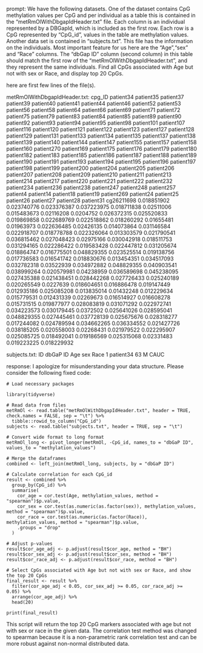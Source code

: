 prompt:
We have the following datasets. One of the dataset contains CpG methylation values per CpG and per individual as a table this is contained in the “metRmOlWithDbgapIdHeader.txt” file. Each column is an individual represented by a DBGapId, which is included as the first row. Each row is a CpG represented by "CpG_id", values in the table are methylation values. Another data set is contained in “subjects.txt”. This file has the information on the individuals. Most important feature for us here are the "Age","sex" and "Race" columns. The "dbGap ID" column (second column) in this table should match the first row of the "metRmOlWithDbgapIdHeader.txt", and they represent the same individuals. Find all CpGs associated with Age but not with sex or Race, and display top 20 CpGs.

here are first few lines of the file(s).

metRmOlWithDbgapIdHeader.txt:
cpg_ID	patient34	patient35	patient37	patient39	patient40	patient41	patient44	patient46	patient52	patient53	patient56	patient58	patient64	patient66	patient69	patient71	patient72	patient75	patient79	patient83	patient84	patient85	patient89	patient90	patient92	patient93	patient94	patient95	patient98	patient101	patient107	patient116	patient120	patient121	patient122	patient123	patient127	patient128	patient129	patient131	patient133	patient134	patient135	patient137	patient138	patient139	patient140	patient144	patient147	patient155	patient157	patient158	patient160	patient270	patient169	patient175	patient176	patient179	patient180	patient182	patient183	patient185	patient186	patient187	patient188	patient189	patient190	patient191	patient193	patient194	patient195	patient196	patient197	patient198	patient199	patient200	patient204	patient205	patient206	patient207	patient208	patient209	patient210	patient211	patient213	patient214	patient217	patient220	patient221	patient222	patient232	patient234	patient236	patient238	patient247	patient248	patient257	patient4	patient14	patient18	patient19	patient269	patient24	patient25	patient26	patient27	patient28	patient31
cg26211698	0.018851902	0.023740776	0.023376387	0.037223975	0.018711838	0.02511006	0.015483673	0.02116208	0.0204752	0.026372315	0.025520833	0.019869858	0.022689769	0.022518862	0.018260292	0.01655481	0.01963973	0.022636485	0.02426135	0.014073864	0.031146584	0.022918707	0.018778788	0.022326064	0.013303579	0.021790541	0.036815462	0.027048423	0.02975166	0.030042918	0.018511753	0.031294165	0.022286422	0.019583428	0.022447812	0.031205674	0.018864747	0.016775501	0.048829355	0.023525514	0.019138756	0.017736583	0.016541742	0.018830676	0.013454351	0.034517093	0.032782318	0.03522939	0.034972882	0.048829355	0.040903541	0.038999264	0.020579981	0.04238959	0.036589698	0.045238095	0.027435388	0.021438451	0.028442268	0.027726433	0.025240189	0.020265549	0.0227639	0.018604651	0.016886478	0.019147449	0.012935186	0.025085208	0.013835014	0.01432248	0.012229634	0.015779531	0.012431339	0.02269673	0.016514927	0.016608278	0.015731515	0.019877977	0.028083819	0.031071292	0.022972741	0.034223573	0.030179445	0.0372502	0.025641026	0.028595041	0.048829355	0.027445461	0.037728139	0.025675676	0.028318277	0.017244082	0.024789594	0.034662265	0.036334552	0.021427726	0.038185205	0.020558003	0.02268431	0.021979522	0.022295907	0.025085725	0.018492041	0.019186569	0.025315068	0.02331483	0.019223225	0.018229932


subjects.txt:
ID	dbGaP ID	Age	sex	Race
1	patient34	63	M	CAUC


response:
I apologize for misunderstanding your data structure. Please consider the following fixed code:

```
# Load necessary packages

library(tidyverse)

# Read data from files 
metRmOl <- read.table("metRmOlWithDbgapIdHeader.txt", header = TRUE, check.names = FALSE, sep = "\t") %>%
  tibble::rowid_to_column("CpG_id")
subjects <- read.table("subjects.txt", header = TRUE, sep = "\t")

# Convert wide format to long format
metRmOl_long <- pivot_longer(metRmOl, -CpG_id, names_to = "dbGaP ID", values_to = "methylation_values")

# Merge the dataframes
combined <- left_join(metRmOl_long, subjects, by = "dbGaP ID")

# Calculate correlation for each CpG_id
result <- combined %>%
  group_by(CpG_id) %>%
  summarise(
    cor_age = cor.test(Age, methylation_values, method = "spearman")$p.value,
    cor_sex = cor.test(as.numeric(as.factor(sex)), methylation_values, method = "spearman")$p.value,
    cor_race = cor.test(as.numeric(as.factor(Race)), methylation_values, method = "spearman")$p.value,
    .groups = "drop"
  )

# Adjust p-values
result$cor_age_adj <- p.adjust(result$cor_age, method = "BH")
result$cor_sex_adj <- p.adjust(result$cor_sex, method = "BH")
result$cor_race_adj <- p.adjust(result$cor_race, method = "BH")

# Select CpGs associated with Age but not with sex or Race, and show the top 20 CpGs
final_result <- result %>%
  filter(cor_age_adj < 0.05, cor_sex_adj >= 0.05, cor_race_adj >= 0.05) %>%
  arrange(cor_age_adj) %>%
  head(20)

print(final_result)
```

This script will return the top 20 CpG markers associated with age but not with sex or race in the given data. The correlation test method was changed to spearman because it is a non-parametric rank correlation test and can be more robust against non-normal distributed data.

